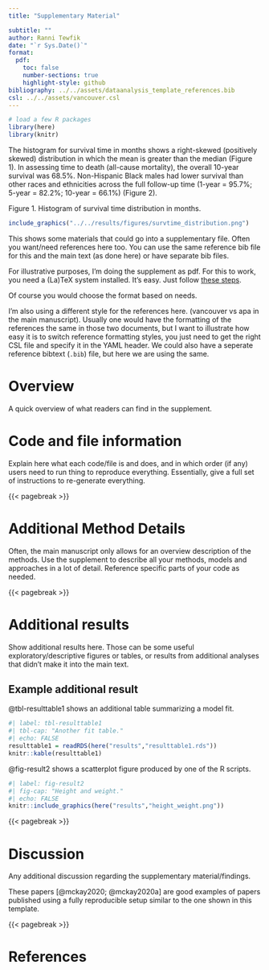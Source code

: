 ---
title: "Supplementary Material"

subtitle: ""
author: Ranni Tewfik
date: "`r Sys.Date()`"
format:
  pdf:
    toc: false
    number-sections: true
    highlight-style: github
bibliography: ../../assets/dataanalysis_template_references.bib
csl: ../../assets/vancouver.csl
---


```{r, echo=FALSE, message=FALSE}
# load a few R packages
library(here)
library(knitr)
```



The histogram for survival time in months shows a right-skewed (positively skewed) distribution in which the mean is greater than the median (Figure 1). In assessing time to death (all-cause mortality), the overall 10-year survival was 68.5%. Non-Hispanic Black males had lower survival than other races and ethnicities across the full follow-up time (1-year = 95.7%; 5-year = 82.2%; 10-year = 66.1%) (Figure 2).

Figure 1. Histogram of survival time distribution in months.
```{r}
include_graphics("../../results/figures/survtime_distribution.png")
```




This shows some materials that could go into a supplementary file. Often you want/need references here too. You can use the same reference bib file for this and the main text (as done here) or have separate bib files.

For illustrative purposes, I'm doing the supplement as pdf. For this to work, you need a (La)TeX system installed. It's easy. Just follow [these steps](https://quarto.org/docs/output-formats/pdf-basics.html).

Of course you would choose the format based on needs.

I'm also using a different style for the references here. (vancouver vs apa in the main manuscript). Usually one would have the formatting of the references the same in those two documents, but I want to illustrate how easy it is to switch reference formatting styles, you just need to get the right CSL file and specify it in the YAML header. We could also have a seperate reference bibtext (`.bib`) file, but here we are using the same.

# Overview

A quick overview of what readers can find in the supplement.


# Code and file information

Explain here what each code/file is and does, and in which order (if any) users need to run thing to reproduce everything.
Essentially, give a full set of instructions to re-generate everything.


{{< pagebreak >}}


# Additional Method Details

Often, the main manuscript only allows for an overview description of the methods. Use the supplement to describe all your methods, models and approaches in a lot of detail. Reference specific parts of your code as needed.

{{< pagebreak >}}


# Additional results

Show additional results here. Those can be some useful exploratory/descriptive figures or tables, or results from additional analyses that didn't make it into the main text.


## Example additional result


@tbl-resulttable1 shows an additional table summarizing a model fit.

```{r}
#| label: tbl-resulttable1
#| tbl-cap: "Another fit table."
#| echo: FALSE
resulttable1 = readRDS(here("results","resulttable1.rds"))
knitr::kable(resulttable1)
```



@fig-result2 shows a scatterplot figure produced by one of the R scripts.


```{r}
#| label: fig-result2
#| fig-cap: "Height and weight."
#| echo: FALSE
knitr::include_graphics(here("results","height_weight.png"))
```


{{< pagebreak >}}


# Discussion

Any additional discussion regarding the supplementary material/findings.

These papers [@mckay2020; @mckay2020a] are good examples of papers published using a fully reproducible setup similar to the one shown in this template. 

{{< pagebreak >}}


# References



